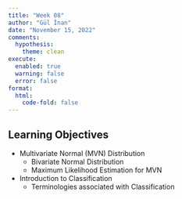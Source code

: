 ```yaml
---
title: "Week 08"
author: "Gül İnan"
date: "November 15, 2022"
comments:
  hypothesis: 
    theme: clean
execute: 
  enabled: true
  warning: false
  error: false
format: 
  html:
    code-fold: false
---
```


## Learning Objectives

- Multivariate Normal (MVN) Distribution
     -   Bivariate Normal Distribution
     -   Maximum Likelihood Estimation for MVN
-  Introduction to Classification
    -   Terminologies associated with Classification


